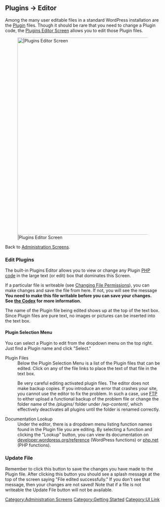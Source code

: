 {{Languages|
{{en|Plugins Editor Screen}}
{{ja|Plugins Editor SubPanel}}
{{pt-br|Sub-Painel Plugins-Editor}}
{{zh-cn|插件 编辑页面}}
}}

==Plugins &rarr; Editor==  

Among the many user editable files in a standard WordPress installation are the [[Plugin]] files.  Though it should be rare that you need to change a Plugin code, the [[Plugins Editor Screen]] allows you to edit those Plugin files.

[[Image:plugineditor.png|640px||Plugins Editor Screen]]

Back to [[Administration Screens]].

===Edit Plugins===

The built-in Plugins Editor allows you to view or change any Plugin [[Glossary#PHP|PHP code]] in the large text (or edit) box that dominates this Screen.  

If a particular file is writeable (see [[Changing File Permissions]]), you can make changes and save the file from here.  If not, you will see the message '''You need to make this file writable before you can save your changes. See [[Changing File Permissions|the Codex]] for more information.'''

The name of the Plugin file being edited shows up at the top of the text box. Since Plugin files are pure text, no images or pictures can be inserted into the text box.

==== Plugin Selection Menu ====
You can select a Plugin to edit from the dropdown menu on the top right. Just find a Plugin name and click "Select."

;Plugin Files
:Below the Plugin Selection Menu is a list of the Plugin files that can be edited.  Click on any of the file links to place the text of that file in the text box.

:Be very careful editing activated plugin files. The editor does not make backup copies. If you introduce an error that crashes your site, you cannot use the editor to fix the problem. In such a case, use [[FTP_Clients|FTP]] to either upload a functional backup of the problem file or change the folder name of the ''/plugins/'' folder under ''/wp-content/'', which effectively deactivates all plugins until the folder is renamed correctly. 

;Documentation Lookup
:Under the editor, there is a dropdown menu listing function names found in the Plugin file you are editing. By selecting a function and clicking the "Lookup" button, you can view its documentation on [https://developer.wordpress.org/reference/ developer.wordpress.org/reference] (WordPress functions) or [http://php.net/ php.net] (PHP functions).

===Update File===
Remember to click this button to save the changes you have made to the Plugin file.  After clicking this button you should see a splash message at the top of the screen saying "File edited successfully."  If you don't see that message, then your changes are not saved!  Note that if a file is not writeable the Update File button will not be available.

{{Administration Screens Footer}}

[[Category:Administration Screens]]
[[Category:Getting Started]]
[[Category:UI Link]]